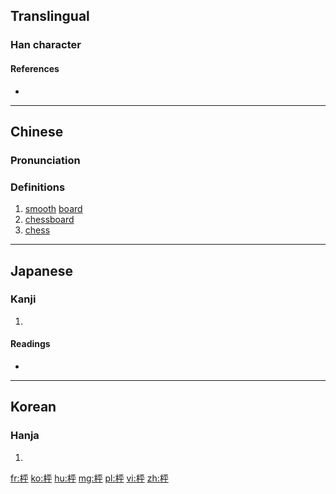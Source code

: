 ==Translingual==

===Han character===
{{Han char|rn=75|rad=木|as=05|sn=9|four=|canj=DMFJ|ids=⿰木平}}

====References====
* {{Han ref|kx=0517.040|dkj=14580|dj=0905.010|hdz=21180.080|uh=67B0|ud=26544|bh=AC69|bd=44137}}

----

==Chinese==
{{zh-forms}}

===Pronunciation===
{{zh-pron
|m=píng
|c=ping4
|mc=y
|oc=y
|ma=
|cat=n
}}

===Definitions===
# [[smooth]] [[board]]
# [[chessboard]]
# [[chess]]

----

==Japanese==

===Kanji===
{{ja-kanji|grade=|rs=木05}}

# {{defn|lang=ja|sort=木05}}

====Readings====
* {{ja-readings|on=[[へい]] (hei), [[びょう]] (byō)|kun=[[すごろくばん]] (sugorokuban)}}

----

==Korean==

===Hanja===
{{ko-hanja|hangeul=[[평]]|eumhun=|rv=pyeong|mr=p'yŏng|y=phyeng}}

# {{defn|lang=ko|sort=木05}}

[[fr:枰]]
[[ko:枰]]
[[hu:枰]]
[[mg:枰]]
[[pl:枰]]
[[vi:枰]]
[[zh:枰]]